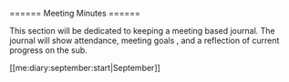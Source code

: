 ====== Meeting Minutes ======

This section will be dedicated to keeping a meeting based journal. The journal will show attendance, meeting goals , and a reflection of current progress on the sub.

[[me:diary:september:start|September]]